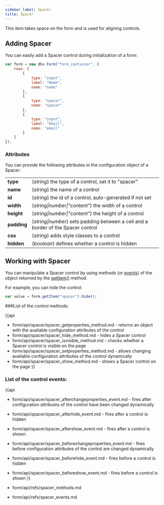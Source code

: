 ```yaml
---
sidebar_label: Spacer
title: Spacer
---          
```


This item takes space on the form and is used for aligning controls.


## Adding Spacer

You can easily add a Spacer control during initialization of a form:

~~~js
var form = new dhx.Form("form_container", {
    rows: [
        {
  			type: "input",
  			label: "Name",
  			name: "name"
		},
		{
  			type: "spacer",
            name: "spacer"
		},
		{
  			type: "input",
  			label: "Email",
  			name: "email"
		}
    ]
});
~~~

### Attributes

You can provide the following attributes in the configuration object of a Spacer:

<table class="webixdoc_links">
	<tbody>
        <tr>
			<td class="webixdoc_links0"><b>type</b></td>
			<td>(<i>string</i>) the type of a control, set it to "spacer"</td>
		</tr>
		<tr>
			<td class="webixdoc_links0"><b>name</b></td>
			<td>(<i>string</i>) the name of a control</td>
		</tr>
		<tr>
			<td class="webixdoc_links0"><b>id</b></td>
			<td>(<i>string</i>) the id of a control, auto-generated if not set</td>
		</tr>
		<tr>
			<td class="webixdoc_links0"><b>width</b></td>
			<td>(<i>string|number|"content"</i>) the width of a control</td>
		</tr>
        <tr>
			<td class="webixdoc_links0"><b>height</b></td>
			<td>(<i>string|number|"content"</i>) the height of a control</td>
		</tr>
         <tr>
			<td class="webixdoc_links0"><b>padding</b></td>
			<td>(<i>string|number</i>) sets padding between a cell and a border of the Spacer control</td>
		</tr>	
		<tr>
			<td class="webixdoc_links0"><b>css</b></td>
			<td>(<i>string</i>) adds style classes to a control</td>
		</tr>
		<tr>
			<td class="webixdoc_links0"><b>hidden</b></td>
			<td>(<i>boolean</i>) defines whether a control is hidden</td>
		</tr>
    </tbody>
</table>

Working with Spacer
----------------------

You can manipulate a Spacer control by using methods (or [events](#eventhandling)) of the object returned by the [getItem()](/form/api/form_getitem_method) method.

For example, you can hide the control:

~~~js
var value = form.getItem("spacer").hide();
~~~

###List of the control methods:

{{api
- form/api/spacer/spacer_getproperties_method.md - returns an object with the available configuration attributes of the control
- form/api/spacer/spacer_hide_method.md - hides a Spacer control
- form/api/spacer/spacer_isvisible_method.md - checks whether a Spacer control is visible on the page
- form/api/spacer/spacer_setproperties_method.md - allows changing available configuration attributes of the control dynamically
- form/api/spacer/spacer_show_method.md - shows a Spacer control on the page
}}


<h3 id="eventhandling">List of the control events:</h3>

{{api
- form/api/spacer/spacer_afterchangeproperties_event.md - fires after configuration attributes of the control have been changed dynamically
- form/api/spacer/spacer_afterhide_event.md - fires after a control is hidden
- form/api/spacer/spacer_aftershow_event.md - fires after a control is shown
- form/api/spacer/spacer_beforechangeproperties_event.md - fires before configuration attributes of the control are changed dynamically
- form/api/spacer/spacer_beforehide_event.md - fires before a control is hidden
- form/api/spacer/spacer_beforeshow_event.md - fires before a control is shown
}}



- form/api/refs/spacer_methods.md
- form/api/refs/spacer_events.md


